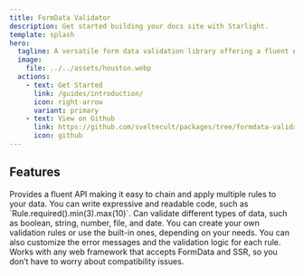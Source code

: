 ```yaml
---
title: FormData Validator
description: Get started building your docs site with Starlight.
template: splash
hero:
  tagline: A versatile form data validation library offering a fluent API to ensure data integrity and consistency in web applications.
  image:
    file: ../../assets/houston.webp
  actions:
    - text: Get Started
      link: /guides/introduction/
      icon: right-arrow
      variant: primary
    - text: View on Github
      link: https://github.com/sveltecult/packages/tree/formdata-validator
      icon: github
---
```



## Features

<CardGrid stagger>
	<Card title="Fluent API" icon="translate">
		Provides a fluent API making it easy to chain and apply multiple rules to your data. You can write expressive and readable code, such as `Rule.required().min(3).max(10)`.
	</Card>
	<Card title="Multiple types" icon="approve-check-circle">
		Can validate different types of data, such as boolean, string, number, file, and date.
	</Card>
	<Card title="Customizable validation rules" icon="setting">
		You can create your own validation rules or use the built-in ones, depending on your needs. You can also customize the error messages and the validation logic for each rule.
	</Card>
	<Card title="Framework agnostic" icon="rocket">
		Works with any web framework that accepts FormData and SSR, so you don’t have to worry about compatibility issues.
	</Card>
</CardGrid>
